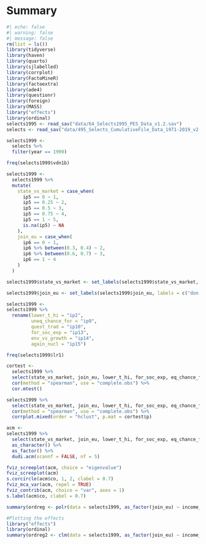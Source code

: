 # Summary



```r
#| echo: false
#| warning: false
#| message: false
rm(list = ls())
library(tidyverse)
library(haven)
library(quarto)
library(sjlabelled)
library(corrplot)
library(FactoMineR)
library(factoextra)
library(ade4)
library(questionr)
library(foreign)
library(MASS)
library("effects")
library(ordinal)
selects1995 <- read_sav("data/64_Selects1995_PES_Data_v1.2.sav")
selects <- read_sav("data/495_Selects_CumulativeFile_Data_1971-2019_v2.3.0.sav")
```


```r
selects1999 <- 
  selects %>% 
  filter(year == 1999)

freq(selects1999$vdn1b)

```

```r
selects1999 <- 
  selects1999 %>% 
  mutate(
    state_vs_market = case_when(
      ip5 == 0 ~ 1,
      ip5 == 0.25 ~ 2,
      ip5 == 0.5 ~ 3,
      ip5 == 0.75 ~ 4,
      ip5 == 1 ~ 5,
      is.na(ip5) ~ NA
    ),
    join_eu = case_when(
      ip6 == 0 ~ 1,
      ip6 %>% between(0.3, 0.4) ~ 2,
      ip6 %>% between(0.6, 0.7) ~ 3,
      ip6 == 1 ~ 4
    )
  )

selects1999$state_vs_market <- set_labels(selects1999$state_vs_market, labels = c("for state intervention", "rather for state intervention", "neither nor", "rather for free market", "for free market"))

selects1999$join_eu <- set_labels(selects1999$join_eu, labels = c("don't join", "rather don't join", "rather join", "join"))

selects1999 <- 
selects1999 %>% 
  rename(lower_t_hi = "ip2",
         uneq_chance_for = "ip9",
         quest_trad = "ip10",
         for_soc_exp = "ip13",
         env_vs_growth = "ip14",
         again_nucl = "ip15")

```


```r
freq(selects1999$lr1)

cortest <- 
  selects1999 %>% 
  select(state_vs_market, join_eu, lower_t_hi, for_soc_exp, eq_chance_for, env_vs_growth, quest_trad, again_nucl, income_hh, educ, lr1) %>% 
  cor(method = "spearman", use = "complete.obs") %>% 
  cor.mtest()

selects1999 %>% 
  select(state_vs_market, join_eu, lower_t_hi, for_soc_exp, eq_chance_for, env_vs_growth, quest_trad, again_nucl, income_hh, educ, lr1) %>% 
  cor(method = "spearman", use = "complete.obs") %>% 
  corrplot.mixed(order = "hclust", p.mat = cortest$p)


```


```r
acm <- 
selects1999 %>% 
  select(state_vs_market, join_eu, lower_t_hi, for_soc_exp, eq_chance_for, env_vs_growth, quest_trad, again_nucl, sex, income_hh, educ, religion, sg1, class8) %>% 
  as_character() %>% 
  as_factor() %>% 
  dudi.acm(scannf = FALSE, nf = 5)
```

```r
fviz_screeplot(acm, choice = "eigenvalue")
fviz_screeplot(acm)
s.corcircle(acm$co, 1, 2, clabel = 0.7)
fviz_mca_var(acm, repel = TRUE)
fviz_contrib(acm, choice = "var", axes = 1)
s.label(acm$co, clabel = 0.7)
```

```r
summary(ordreg <- polr(data = selects1999, as_factor(join_eu) ~ income_hh + educ + factor(sex), Hess = TRUE))

#Plotting the effects 
library("effects")
library(ordinal)
summary(ordreg2 <- clm(data = selects1999, as_factor(join_eu) ~ income_hh + educ + factor(sex), Hess = TRUE))
```


